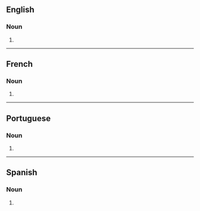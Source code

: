 {{also|pomélos}}

==English==

===Noun===
{{head|en|noun form}}

# {{plural of|en|pomelo}}

----

==French==

===Noun===
{{head|fr|noun form}}

# {{plural of|fr|pomelo}}

----

==Portuguese==

===Noun===
{{head|pt|noun form}}

# {{plural of|pt|pomelo}}

----

==Spanish==

===Noun===
{{head|es|noun form}}

# {{plural of|es|pomelo}}